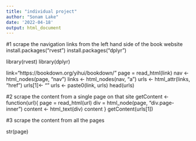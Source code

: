 ```yaml
---
title: "individual project"
author: "Sonam Lake"
date: '2022-04-18'
output: html_document
---
```

#1 scrape the navigation links from the left hand side of the book website
install.packages("rvest")
install.packages("dplyr")

library(rvest)
library(dplyr)

link="https://bookdown.org/yihui/bookdown/"
page = read_html(link)
nav <- html_nodes(page, "nav")
links <- html_nodes(nav, "a")
urls <- html_attr(links, "href")
urls[1]<- ""
urls <- paste0(link, urls)
head(urls)

#2 scrape the content from a single page on that site
getContent <- function(url){
  page = read_html(url)
  div = html_node(page, "div.page-inner")
  content <- html_text(div)
  content
}
getContent(urls[1])

#3 scrape the content from all the pages

str(page)

